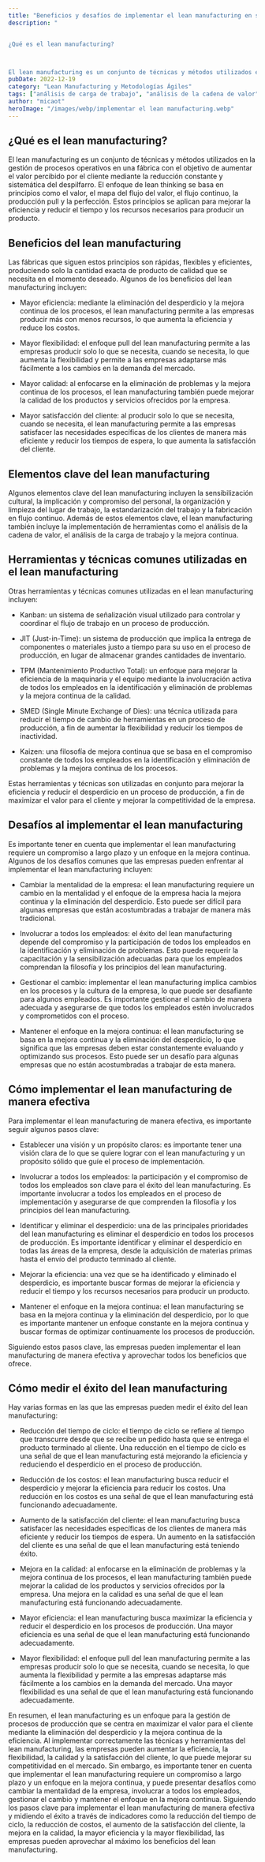 ```yaml
---
title: "Beneficios y desafíos de implementar el lean manufacturing en su empresa."
description: "


¿Qué es el lean manufacturing?



El lean manufacturing es un conjunto de técnicas y métodos utilizados en la gestión de procesos operativos en una..."
pubDate: 2022-12-19
category: "Lean Manufacturing y Metodologías Ágiles"
tags: ["análisis de carga de trabajo", "análisis de la cadena de valor", "análisis de la carga de trabajo", "Aplicaciones del lean manufacturing en diferentes sectores", "aumentar valor percibido por el cliente", "Aumento de la satisfacción del cliente", "aumento de satisfacción del cliente", "beneficios del lean manufacturing", "calidad", "calidad de productos", "cambio de mentalidad", "cambios rápidos de herramientas", "Casos de éxito de lean manufacturing", "celdas de manufactura", "Certificaciones en lean manufacturing", "cinco ces", "cómo aumentar la calidad con el lean manufacturing", "cómo aumentar la satisfacción del cliente con el lean manufacturing", "cómo implementar el lean manufacturing", "cómo medir el éxito del lean manufacturing", "cómo mejorar la competitividad con el lean manufacturing", "cómo mejorar la eficiencia con el lean manufacturing", "cómo reducir el desperdicio con el lean manufacturing", "Consultores de lean manufacturing", "control visual", "Cultura lean", "Desafíos del lean manufacturing", "Despilfarro", "eficiencia", "eficiencia de producción", "elementos clave lean manufacturing", "eliminar desperdicio", "estandarización del trabajo", "Fabricación", "fabricación en flujo continuo", "filosofía lean", "Flexibilidad", "flujo continuo", "flujo de valor", "Futuro del lean manufacturing", "gemba walk", "gestión de procesos operativos", "Gestión del cambio", "gestionar el cambio", "heijunka", "herramientas lean manufacturing", "herramientas y técnicas del lean manufacturing", "Identificar y eliminar el desperdicio", "Impacto del lean manufacturing en la industria 4.0", "Implementación del lean manufacturing", "implementar lean manufacturing", "implicación del personal", "implicación y compromiso del personal", "Involucrar a los empleados", "involucrar empleados", "jidoka", "JIT", "just-in-time (JIT)", "kaizen", "kanban", "Lean manufacturing", "limpieza", "mantener enfoque en mejora continua", "mantenimiento autónomo", "mantenimiento productivo total (TPM)", "manufactura esbelta", "mapa del flujo del valor", "mapeo de la cadena de valor", "mayor eficiencia", "mayor eficiencia operativa", "mayor flexibilidad", "mayor flexibilidad productiva", "Medir el éxito del lean manufacturing", "medir éxito lean manufacturing", "Mejora continua", "mejora de la calidad", "Mejora de la eficiencia", "mejora de procesos", "Mejora en la calidad", "mejorar eficiencia de procesos", "Mejorar la eficiencia", "métodos lean manufacturing", "muda", "nivelación de la producción", "optimización de la producción", "organización del lugar de trabajo", "organización y limpieza del lugar de trabajo", "perfección", "poka-yoke", "principios del lean thinking", "principios lean thinking", "Procesos operativos", "producción pull", "qué es el lean manufacturing", "Recursos", "reducción constante y sistemática del despilfarro", "reducción de costos", "Reducción de inventarios", "reducción de tiempos de ciclo", "Reducción del tiempo de ciclo", "reducción del tiempo y recursos necesarios para producir un producto", "reducir despilfarro", "Satisfacción del cliente", "sensibilización cultural", "single minute exchange of dies (SMED)", "sistemas pull", "Six Sigma", "SMED", "Software para lean manufacturing", "Takt time", "técnicas lean manufacturing", "Tiempo de producción", "TPM", "trabajo estandarizado", "valor", "valor para el cliente", "Ventajas del lean manufacturing", "ventajas lean manufacturing", "Visión y propósito", "visión y propósito claros"]
author: "micaot"
heroImage: "/images/webp/implementar el lean manufacturing.webp"
---
```


## ¿Qué es el lean manufacturing?

El lean manufacturing es un conjunto de técnicas y métodos utilizados en la gestión de procesos operativos en una fábrica con el objetivo de aumentar el valor percibido por el cliente mediante la reducción constante y sistemática del despilfarro. El enfoque de lean thinking se basa en principios como el valor, el mapa del flujo del valor, el flujo continuo, la producción pull y la perfección. Estos principios se aplican para mejorar la eficiencia y reducir el tiempo y los recursos necesarios para producir un producto.

## Beneficios del lean manufacturing

Las fábricas que siguen estos principios son rápidas, flexibles y eficientes, produciendo solo la cantidad exacta de producto de calidad que se necesita en el momento deseado. Algunos de los beneficios del lean manufacturing incluyen:

- Mayor eficiencia: mediante la eliminación del desperdicio y la mejora continua de los procesos, el lean manufacturing permite a las empresas producir más con menos recursos, lo que aumenta la eficiencia y reduce los costos.

- Mayor flexibilidad: el enfoque pull del lean manufacturing permite a las empresas producir solo lo que se necesita, cuando se necesita, lo que aumenta la flexibilidad y permite a las empresas adaptarse más fácilmente a los cambios en la demanda del mercado.

- Mayor calidad: al enfocarse en la eliminación de problemas y la mejora continua de los procesos, el lean manufacturing también puede mejorar la calidad de los productos y servicios ofrecidos por la empresa.

- Mayor satisfacción del cliente: al producir solo lo que se necesita, cuando se necesita, el lean manufacturing permite a las empresas satisfacer las necesidades específicas de los clientes de manera más eficiente y reducir los tiempos de espera, lo que aumenta la satisfacción del cliente.

## Elementos clave del lean manufacturing

Algunos elementos clave del lean manufacturing incluyen la sensibilización cultural, la implicación y compromiso del personal, la organización y limpieza del lugar de trabajo, la estandarización del trabajo y la fabricación en flujo continuo. Además de estos elementos clave, el lean manufacturing también incluye la implementación de herramientas como el análisis de la cadena de valor, el análisis de la carga de trabajo y la mejora continua.

## Herramientas y técnicas comunes utilizadas en el lean manufacturing

Otras herramientas y técnicas comunes utilizadas en el lean manufacturing incluyen:

- Kanban: un sistema de señalización visual utilizado para controlar y coordinar el flujo de trabajo en un proceso de producción.

- JIT (Just-in-Time): un sistema de producción que implica la entrega de componentes o materiales justo a tiempo para su uso en el proceso de producción, en lugar de almacenar grandes cantidades de inventario.

- TPM (Mantenimiento Productivo Total): un enfoque para mejorar la eficiencia de la maquinaria y el equipo mediante la involucración activa de todos los empleados en la identificación y eliminación de problemas y la mejora continua de la calidad.

- SMED (Single Minute Exchange of Dies): una técnica utilizada para reducir el tiempo de cambio de herramientas en un proceso de producción, a fin de aumentar la flexibilidad y reducir los tiempos de inactividad.

- Kaizen: una filosofía de mejora continua que se basa en el compromiso constante de todos los empleados en la identificación y eliminación de problemas y la mejora continua de los procesos.

Estas herramientas y técnicas son utilizadas en conjunto para mejorar la eficiencia y reducir el desperdicio en un proceso de producción, a fin de maximizar el valor para el cliente y mejorar la competitividad de la empresa.

## Desafíos al implementar el lean manufacturing

Es importante tener en cuenta que implementar el lean manufacturing requiere un compromiso a largo plazo y un enfoque en la mejora continua. Algunos de los desafíos comunes que las empresas pueden enfrentar al implementar el lean manufacturing incluyen:

- Cambiar la mentalidad de la empresa: el lean manufacturing requiere un cambio en la mentalidad y el enfoque de la empresa hacia la mejora continua y la eliminación del desperdicio. Esto puede ser difícil para algunas empresas que están acostumbradas a trabajar de manera más tradicional.

- Involucrar a todos los empleados: el éxito del lean manufacturing depende del compromiso y la participación de todos los empleados en la identificación y eliminación de problemas. Esto puede requerir la capacitación y la sensibilización adecuadas para que los empleados comprendan la filosofía y los principios del lean manufacturing.

- Gestionar el cambio: implementar el lean manufacturing implica cambios en los procesos y la cultura de la empresa, lo que puede ser desafiante para algunos empleados. Es importante gestionar el cambio de manera adecuada y asegurarse de que todos los empleados estén involucrados y comprometidos con el proceso.

- Mantener el enfoque en la mejora continua: el lean manufacturing se basa en la mejora continua y la eliminación del desperdicio, lo que significa que las empresas deben estar constantemente evaluando y optimizando sus procesos. Esto puede ser un desafío para algunas empresas que no están acostumbradas a trabajar de esta manera.

## Cómo implementar el lean manufacturing de manera efectiva

Para implementar el lean manufacturing de manera efectiva, es importante seguir algunos pasos clave:

- Establecer una visión y un propósito claros: es importante tener una visión clara de lo que se quiere lograr con el lean manufacturing y un propósito sólido que guíe el proceso de implementación.

- Involucrar a todos los empleados: la participación y el compromiso de todos los empleados son clave para el éxito del lean manufacturing. Es importante involucrar a todos los empleados en el proceso de implementación y asegurarse de que comprenden la filosofía y los principios del lean manufacturing.

- Identificar y eliminar el desperdicio: una de las principales prioridades del lean manufacturing es eliminar el desperdicio en todos los procesos de producción. Es importante identificar y eliminar el desperdicio en todas las áreas de la empresa, desde la adquisición de materias primas hasta el envío del producto terminado al cliente.

- Mejorar la eficiencia: una vez que se ha identificado y eliminado el desperdicio, es importante buscar formas de mejorar la eficiencia y reducir el tiempo y los recursos necesarios para producir un producto.

- Mantener el enfoque en la mejora continua: el lean manufacturing se basa en la mejora continua y la eliminación del desperdicio, por lo que es importante mantener un enfoque constante en la mejora continua y buscar formas de optimizar continuamente los procesos de producción.

Siguiendo estos pasos clave, las empresas pueden implementar el lean manufacturing de manera efectiva y aprovechar todos los beneficios que ofrece.

## Cómo medir el éxito del lean manufacturing

Hay varias formas en las que las empresas pueden medir el éxito del lean manufacturing:

- Reducción del tiempo de ciclo: el tiempo de ciclo se refiere al tiempo que transcurre desde que se recibe un pedido hasta que se entrega el producto terminado al cliente. Una reducción en el tiempo de ciclo es una señal de que el lean manufacturing está mejorando la eficiencia y reduciendo el desperdicio en el proceso de producción.

- Reducción de los costos: el lean manufacturing busca reducir el desperdicio y mejorar la eficiencia para reducir los costos. Una reducción en los costos es una señal de que el lean manufacturing está funcionando adecuadamente.

- Aumento de la satisfacción del cliente: el lean manufacturing busca satisfacer las necesidades específicas de los clientes de manera más eficiente y reducir los tiempos de espera. Un aumento en la satisfacción del cliente es una señal de que el lean manufacturing está teniendo éxito.

- Mejora en la calidad: al enfocarse en la eliminación de problemas y la mejora continua de los procesos, el lean manufacturing también puede mejorar la calidad de los productos y servicios ofrecidos por la empresa. Una mejora en la calidad es una señal de que el lean manufacturing está funcionando adecuadamente.

- Mayor eficiencia: el lean manufacturing busca maximizar la eficiencia y reducir el desperdicio en los procesos de producción. Una mayor eficiencia es una señal de que el lean manufacturing está funcionando adecuadamente.

- Mayor flexibilidad: el enfoque pull del lean manufacturing permite a las empresas producir solo lo que se necesita, cuando se necesita, lo que aumenta la flexibilidad y permite a las empresas adaptarse más fácilmente a los cambios en la demanda del mercado. Una mayor flexibilidad es una señal de que el lean manufacturing está funcionando adecuadamente.

En resumen, el lean manufacturing es un enfoque para la gestión de procesos de producción que se centra en maximizar el valor para el cliente mediante la eliminación del desperdicio y la mejora continua de la eficiencia. Al implementar correctamente las técnicas y herramientas del lean manufacturing, las empresas pueden aumentar la eficiencia, la flexibilidad, la calidad y la satisfacción del cliente, lo que puede mejorar su competitividad en el mercado. Sin embargo, es importante tener en cuenta que implementar el lean manufacturing requiere un compromiso a largo plazo y un enfoque en la mejora continua, y puede presentar desafíos como cambiar la mentalidad de la empresa, involucrar a todos los empleados, gestionar el cambio y mantener el enfoque en la mejora continua. Siguiendo los pasos clave para implementar el lean manufacturing de manera efectiva y midiendo el éxito a través de indicadores como la reducción del tiempo de ciclo, la reducción de costos, el aumento de la satisfacción del cliente, la mejora en la calidad, la mayor eficiencia y la mayor flexibilidad, las empresas pueden aprovechar al máximo los beneficios del lean manufacturing.